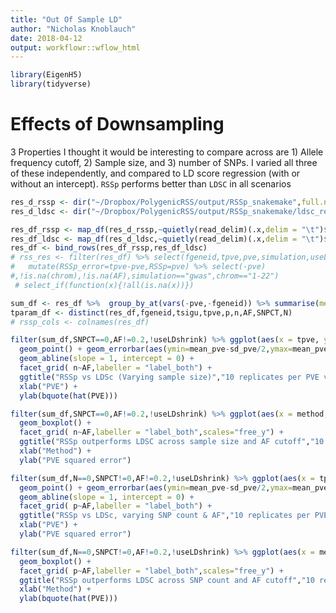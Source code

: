 ```yaml
---
title: "Out Of Sample LD"
author: "Nicholas Knoblauch"
date: 2018-04-12
output: workflowr::wflow_html
---
```




```r
library(EigenH5)
library(tidyverse)
```


# Effects of Downsampling


3 Properties I thought it would be interesting to compare across are 1) Allele frequency cutoff, 2) Sample size, and 3) number of SNPs.  I varied all three of these independently, and compared to LD score regression (with or without an intercept). `RSSp` performs better than `LDSC` in all scenarios

```r
res_d_rssp <- dir("~/Dropbox/PolygenicRSS/output/RSSp_snakemake",full.names = T,pattern="SNP")
res_d_ldsc <- dir("~/Dropbox/PolygenicRSS/output/RSSp_snakemake/ldsc_res/",pattern="cd",full.names = T)

res_df_rssp <- map_df(res_d_rssp,~quietly(read_delim)(.x,delim = "\t")$result %>% mutate(chrom=as.character(chrom),method="RSSp")) %>% filter(!is.na(simulation),!is.na(useLDshrink)) %>% filter(scenario == "RepPVE", dataset == "cd", panel_dataset == "cd",chrom=="1-22",simulation=="gwas",!is.na(chrom),!is.na(AF)) %>% select(-ends_with("bound"),-sigu,-lnZ,-bias,-tbias,-optim,-useGradient,-log_params,-message,-convergence)
res_df_ldsc <- map_df(res_d_ldsc,~quietly(read_delim)(.x,delim = "\t")$result %>% mutate(Intercept=as.character(Intercept),chrom=as.character(chrom),method=ifelse(useIntercept,"LDSC_Intercept","LDSC_noIntercept"))) %>% filter(scenario == "RepPVE", dataset == "cd", panel_dataset == "cd",chrom=="1-22",simulation=="gwas",!is.na(chrom),!is.na(AF))%>% select(-Lambda_GC,-Mean_Chi_2,-Total_time_elapsed,-Intercept)
res_df <- bind_rows(res_df_rssp,res_df_ldsc)
# rss_res <- filter(res_df) %>% select(fgeneid,tpve,pve,simulation,useLDshrink,N,AF,SNPCT) %>% 
#   mutate(RSSp_error=tpve-pve,RSSp=pve) %>% select(-pve)
#,!is.na(chrom),!is.na(AF),simulation=="gwas",chrom=="1-22")
 # select_if(function(x){!all(is.na(x))})

sum_df <- res_df %>%  group_by_at(vars(-pve,-fgeneid)) %>% summarise(mean_pve=mean(pve),sd_pve=sd(pve),error_pve=mean((pve-tpve)^2)) %>% ungroup()
tparam_df <- distinct(res_df,fgeneid,tsigu,tpve,p,n,AF,SNPCT,N)
# rssp_cols <- colnames(res_df)

```


```r
filter(sum_df,SNPCT==0,AF!=0.2,!useLDshrink) %>% ggplot(aes(x = tpve, y = mean_pve,col=method)) +
  geom_point() + geom_errorbar(aes(ymin=mean_pve-sd_pve/2,ymax=mean_pve+sd_pve/2))+
  geom_abline(slope = 1, intercept = 0) +
  facet_grid( n~AF,labeller = "label_both") +
  ggtitle("RSSp vs LDSc (Varying sample size)","10 replicates per PVE value") +
  xlab("PVE") + 
  ylab(bquote(hat(PVE)))
```

```r
filter(sum_df,SNPCT==0,AF!=0.2,!useLDshrink) %>% ggplot(aes(x = method, y = error_pve,fill=method)) +
  geom_boxplot() + 
  facet_grid( n~AF,labeller = "label_both",scales="free_y") +
  ggtitle("RSSp outperforms LDSC across sample size and AF cutoff","10 replicates per PVE value") +
  xlab("Method") + 
  ylab("PVE squared error")
```

```r
filter(sum_df,N==0,SNPCT!=0,AF!=0.2,!useLDshrink) %>% ggplot(aes(x = tpve, y = mean_pve,col=method)) +
  geom_point() + geom_errorbar(aes(ymin=mean_pve-sd_pve/2,ymax=mean_pve+sd_pve/2))+
  geom_abline(slope = 1, intercept = 0) +
  facet_grid( p~AF,labeller = "label_both") +
  ggtitle("RSSp vs LDSc, varying SNP count & AF","10 replicates per PVE value") +
  xlab("PVE") + 
  ylab("PVE squared error")
```

```r
filter(sum_df,N==0,SNPCT!=0,AF!=0.2,!useLDshrink) %>% ggplot(aes(x = method, y = error_pve,fill=method)) +
  geom_boxplot() + 
  facet_grid( p~AF,labeller = "label_both",scales="free_y") +
  ggtitle("RSSp outperforms LDSC across SNP count and AF cutoff","10 replicates per PVE value") +
  xlab("Method") + 
  ylab(bquote(hat(PVE)))
```

